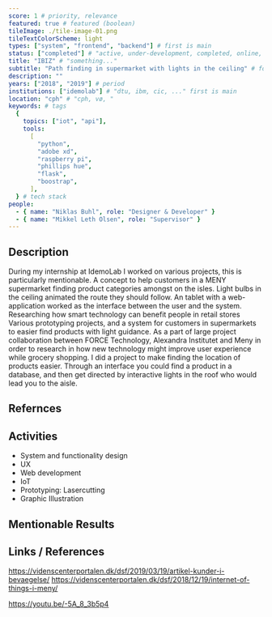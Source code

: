 ```yaml
---
score: 1 # priority, relevance
featured: true # featured (boolean)
tileImage: ./tile-image-01.png
tileTextColorScheme: light
types: ["system", "frontend", "backend"] # first is main
status: ["completed"] # "active, under-development, completed, online, ..."
title: "IBIZ" # "something..."
subtitle: "Path finding in supermarket with lights in the ceiling" # focus, mission
description: ""
years: ["2018", "2019"] # period
institutions: ["idemolab"] # "dtu, ibm, cic, ..." first is main
location: "cph" # "cph, vø, "
keywords: # tags
  {
    topics: ["iot", "api"],
    tools:
      [
        "python",
        "adobe xd",
        "raspberry pi",
        "phillips hue",
        "flask",
        "boostrap",
      ],
  } # tech stack
people:
  - { name: "Niklas Buhl", role: "Designer & Developer" }
  - { name: "Mikkel Leth Olsen", role: "Supervisor" }
---
```


<!-- # IBIZ -->

## Description

During my internship at IdemoLab I worked on various projects, this is particularly mentionable.
A concept to help customers in a MENY supermarket finding product categories amongst on the isles.
Light bulbs in the ceiling animated the route they should follow.
An tablet with a web-application worked as the interface between the user and the system.
Researching how smart technology can benefit people in retail stores
Various prototyping projects, and a system for customers in supermarkets to easier find products with light guidance.
As a part of large project collaboration between FORCE Technology, Alexandra Institutet and Meny in order to research in how new technology might improve user experience while grocery shopping.
I did a project to make finding the location of products easier.
Through an interface you could find a product in a database, and then get directed by interactive lights in the roof who would lead you to the aisle.

## Refernces

## Activities

- System and functionality design
- UX
- Web development
- IoT
- Prototyping: Lasercutting
- Graphic Illustration

## Mentionable Results

## Links / References

https://videnscenterportalen.dk/dsf/2019/03/19/artikel-kunder-i-bevaegelse/
https://videnscenterportalen.dk/dsf/2018/12/19/internet-of-things-i-meny/

https://youtu.be/-5A_8_3b5p4
